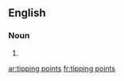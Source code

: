 ==English==

===Noun===
{{head|en|plural}}

# {{plural of|tipping point|lang=en|nocat=1}}

[[ar:tipping points]]
[[fr:tipping points]]